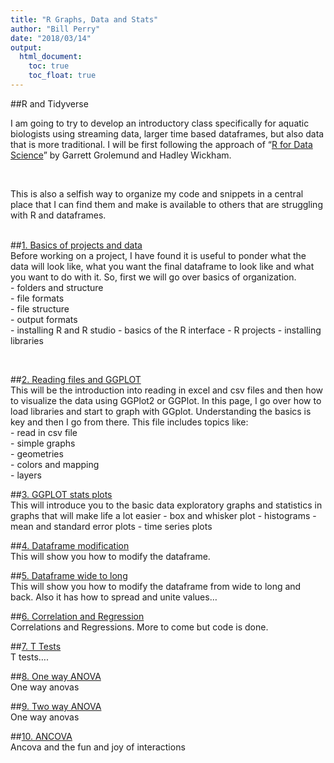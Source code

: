 ```yaml
---
title: "R Graphs, Data and Stats"
author: "Bill Perry"
date: "2018/03/14"
output:
  html_document:
    toc: true
    toc_float: true
---
```


##R and Tidyverse      

I am going to try to develop an introductory class specifically for aquatic biologists using streaming data, larger time based dataframes, but also data that is more traditional. I will be first following the approach of "[R for Data Science](HTTP://r4ds.had.co.nz/)" by Garrett Grolemund and Hadley Wickham.  
  
<br>   

This is also a selfish way to organize my code and snippets in a central place that I can find them and make is available to others that are struggling with R and dataframes.     
<br>

##[1. Basics of projects and data](01_intro.html)     
Before working on a project, I have found it is useful to ponder what the data will look like, what you want the final dataframe to look like and what you want to do with it. So, first we will go over basics of organization.  
     - folders and structure    
     - file formats    
     - file structure     
     - output formats   
     - installing R and R studio
     - basics of the R interface
     - R projects
     - installing libraries       

<br>

##[2. Reading files and GGPLOT](02_ggplot.html)     
This will be the introduction into reading in excel and csv files and then how to visualize the data using GGPlot2 or GGPlot. In this page, I go over how to load libraries and start to graph with GGplot. Understanding the basics is key and then I go from there. This file includes topics like:    
     - read in csv file    
     - simple graphs  
     - geometries   
     - colors and mapping   
     - layers 

##[3. GGPLOT stats plots](03_ggplot_stats.html)    
This will introduce you to the basic data exploratory graphs and statistics in graphs that will make life a lot easier
      - box and whisker plot
      - histograms
      - mean and standard error plots
      - time series plots
    
##[4. Dataframe modification](04_data_modification.html)    
This will show you how to modify the dataframe.   

##[5. Dataframe wide to long](05_dataframe_widelong.html)    
This will show you how to modify the dataframe from wide to long and back. Also it has how to spread and unite values... 

##[6. Correlation and Regression](06_correlation_regression.html)  
Correlations and Regressions. More to come but code is done.    

##[7. T Tests](07_ttests.html)  
T tests....

##[8. One way ANOVA](08_oneway_anova.html)  
One way anovas  

##[9. Two way ANOVA](09_twoway_anovas.html)  
One way anovas  

##[10. ANCOVA](10_ancova.html)  
Ancova and the fun and joy of interactions







   
   

<!-- Global Site Tag (gtag.js) - Google Analytics -->
<script async src="https://www.googletagmanager.com/gtag/js?id=UA-88373117-4"></script>
<script>
  window.dataLayer = window.dataLayer || [];
  function gtag(){dataLayer.push(arguments)};
  gtag('js', new Date());

  gtag('config', 'UA-88373117-4');
</script>
